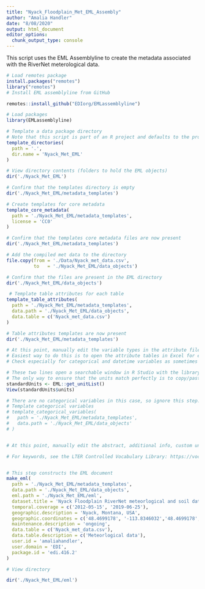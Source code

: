 ```yaml
---
title: "Nyack_Floodplain_Met_EML_Assembly"
author: "Amalia Handler"
date: "8/08/2020"
output: html_document
editor_options: 
  chunk_output_type: console
---
```

This script uses the EML Assemblyline to create the metadata associated with the RiverNet meterological data.

```r
# Load remotes package
install.packages("remotes")
library("remotes")
# Install EML assemblyline from GitHub

remotes::install_github("EDIorg/EMLassemblyline")

# Load packages
library(EMLassemblyline)

# Template a data package directory
# Note that this script is part of an R project and defaults to the project directory
template_directories(
  path = '.',
  dir.name = 'Nyack_Met_EML'
)

# View directory contents (folders to hold the EML objects)
dir('./Nyack_Met_EML')

# Confirm that the templates directory is empty
dir('./Nyack_Met_EML/metadata_templates')

# Create templates for core metadata
template_core_metadata(
  path = './Nyack_Met_EML/metadata_templates',
  license = 'CC0'
)

# Confirm that the templates core metadata files are now present
dir('./Nyack_Met_EML/metadata_templates')

# Add the compiled met data to the directory
file.copy(from = './Data/Nyack_met_data.csv', 
          to   = './Nyack_Met_EML/data_objects')

# Confirm that the files are present in the EML directory
dir('./Nyack_Met_EML/data_objects')

 # Template table attributes for each table
template_table_attributes(
  path = './Nyack_Met_EML/metadata_templates',
  data.path = './Nyack_Met_EML/data_objects',
  data.table = c('Nyack_met_data.csv')
)

# Table attributes templates are now present
dir('./Nyack_Met_EML/metadata_templates')

# At this point, manually edit the variable types in the attribute files.
# Easiest way to do this is to open the attribute tables in Excel for editing. 
# Check especially for categorical and datetime variables as sometimes these are attributed as numeric or factors. Correctly identifying the categorical varaibles is very important before proceeding to the next step.

# These two lines open a searchable window in R Studio with the library of units
# The only way to ensure that the units match perfectly is to copy/paste. Spelling errors will cause the validation process to state that you have custom units even if all variables are can be found in the unit library.
standardUnits <- EML::get_unitList()
View(standardUnits$units)

# There are no categorical variables in this case, so ignore this step.
# Template categorical variables
# template_categorical_variables(
#   path = './Nyack_Met_EML/metadata_templates',
#   data.path = './Nyack_Met_EML/data_objects'
# )


# At this point, manually edit the abstract, additional info, custom units, keywords, methods, and personnel files in the metadat_templates. This is most easily done by composing text in a text editor and copying into the files in the metadata_templates folder. Only proceed to the net step once this is completed.

# For keywords, see the LTER Controlled Vocabulary Library: https://vocab.lternet.edu/vocab/vocab/index.php


# This step constructs the EML document
make_eml(
  path = './Nyack_Met_EML/metadata_templates',
  data.path = './Nyack_Met_EML/data_objects',
  eml.path = './Nyack_Met_EML/eml',
  dataset.title = 'Nyack Floodplain RiverNet meteorlogical and soil data in Northwest Montana, USA, 2012-2019',
  temporal.coverage = c('2012-05-15', '2019-06-25'),
  geographic.description = 'Nyack, Montana, USA',
  geographic.coordinates = c('48.4699178', '-113.8346032','48.4699178', '-113.8346032'),
  maintenance.description = 'ongoing',
  data.table = c('Nyack_met_data.csv'),
  data.table.description = c('Meteorlogical data'),
  user.id = 'amaliahandler',
  user.domain = 'EDI',
  package.id = 'edi.416.2'
)

# View directory

dir('./Nyack_Met_EML/eml')


```
